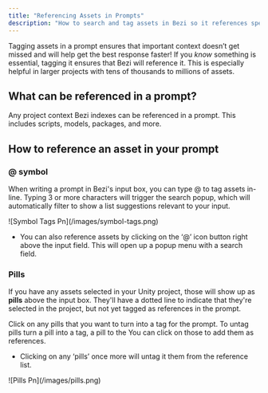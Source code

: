 ```yaml
---
title: "Referencing Assets in Prompts"
description: "How to search and tag assets in Bezi so it references specific context in a task"
---
```


Tagging assets in a prompt ensures that important context doesn’t get missed and will help get the best response faster\! If you _know_ something is essential, tagging it ensures that Bezi will reference it. This is especially helpful in larger projects with tens of thousands to millions of assets.

## What can be referenced in a prompt?

Any project context Bezi indexes can be referenced in a prompt. This includes scripts, models, packages, and more.

## How to reference an asset in your prompt

### @ symbol

When writing a prompt in Bezi's input box, you can type @ to tag assets in-line. Typing 3 or more characters will trigger the search popup, which will automatically filter to show a list suggestions relevant to your input.

<Frame>
  ![Symbol Tags Pn](/images/symbol-tags.png)
</Frame>


- You can also reference assets by clicking on the ‘@’ icon button right above the input field. This will open up a popup menu with a search field.

### Pills

If you have any assets selected in your Unity project, those will show up as **pills** above the input box. They'll have a dotted line to indicate that they're selected in the project, but not yet tagged as references in the prompt. 

Click on any pills that you want to turn into a tag for the prompt. To untag pills turn a pill into a tag,  a pill to the You can click on those to add them as references.

- Clicking on any ‘pills’ once more will untag it them from the reference list.

<Frame>
  ![Pills Pn](/images/pills.png)
</Frame>